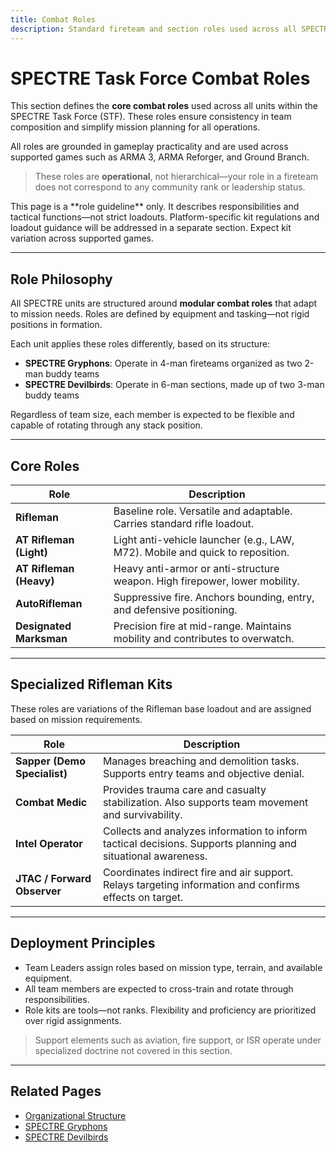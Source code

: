 ```yaml
---
title: Combat Roles
description: Standard fireteam and section roles used across all SPECTRE Task Force operational units.
---
```



# SPECTRE Task Force Combat Roles

This section defines the **core combat roles** used across all units within the SPECTRE Task Force (STF). These roles ensure consistency in team composition and simplify mission planning for all operations.

All roles are grounded in gameplay practicality and are used across supported games such as ARMA 3, ARMA Reforger, and Ground Branch.

> These roles are **operational**, not hierarchical—your role in a fireteam does not correspond to any community rank or leadership status.

<Callout type='info'>
  This page is a **role guideline** only. It describes responsibilities and
  tactical functions—not strict loadouts. Platform-specific kit regulations and
  loadout guidance will be addressed in a separate section. Expect kit variation
  across supported games.
</Callout>

---

## Role Philosophy

All SPECTRE units are structured around **modular combat roles** that adapt to mission needs. Roles are defined by equipment and tasking—not rigid positions in formation.

Each unit applies these roles differently, based on its structure:

- **SPECTRE Gryphons**: Operate in 4-man fireteams organized as two 2-man buddy teams
- **SPECTRE Devilbirds**: Operate in 6-man sections, made up of two 3-man buddy teams

Regardless of team size, each member is expected to be flexible and capable of rotating through any stack position.

---

## Core Roles

| Role                    | Description                                                                   |
| ----------------------- | ----------------------------------------------------------------------------- |
| **Rifleman**            | Baseline role. Versatile and adaptable. Carries standard rifle loadout.       |
| **AT Rifleman (Light)** | Light anti-vehicle launcher (e.g., LAW, M72). Mobile and quick to reposition. |
| **AT Rifleman (Heavy)** | Heavy anti-armor or anti-structure weapon. High firepower, lower mobility.    |
| **AutoRifleman**        | Suppressive fire. Anchors bounding, entry, and defensive positioning.         |
| **Designated Marksman** | Precision fire at mid-range. Maintains mobility and contributes to overwatch. |

---

## Specialized Rifleman Kits

These roles are variations of the Rifleman base loadout and are assigned based on mission requirements.

| Role                         | Description                                                                                                  |
| ---------------------------- | ------------------------------------------------------------------------------------------------------------ |
| **Sapper (Demo Specialist)** | Manages breaching and demolition tasks. Supports entry teams and objective denial.                           |
| **Combat Medic**             | Provides trauma care and casualty stabilization. Also supports team movement and survivability.              |
| **Intel Operator**           | Collects and analyzes information to inform tactical decisions. Supports planning and situational awareness. |
| **JTAC / Forward Observer**  | Coordinates indirect fire and air support. Relays targeting information and confirms effects on target.      |

---

## Deployment Principles

- Team Leaders assign roles based on mission type, terrain, and available equipment.
- All team members are expected to cross-train and rotate through responsibilities.
- Role kits are tools—not ranks. Flexibility and proficiency are prioritized over rigid assignments.

> Support elements such as aviation, fire support, or ISR operate under specialized doctrine not covered in this section.

---

## Related Pages

- [Organizational Structure](/sop/operational-structure/organizational-structure)
- [SPECTRE Gryphons](/sop/operational-structure/operational-units/gryphons)
- [SPECTRE Devilbirds](/sop/operational-structure/operational-units/devilbirds)
